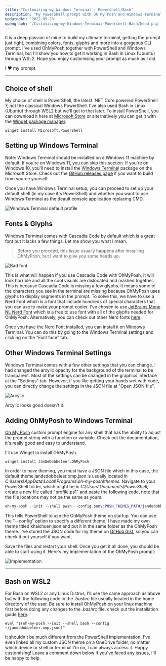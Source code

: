 ```yaml
---
title: "Customising my Windows Terminal - Powershell/Bash"
description: "My PowerShell prompt with Oh My Posh and Windows Terminal"
updatedAt: '2022-05-28'
opengraph: '/Customising-my-Windows-Terminal-Powershell-Bash/head.png'
---
```


It is a deep passion of mine to build my ultimate terminal, getting the prompt just right, combining colors, fonts, glyphs and more into a gorgeous CLI prompt. I've used OhMyPosh together with PowerShell and Windows Terminal, but I'll show you how to get it working in Bash in Linux (Ubuntu) through WSL2. Hope you enjoy customising your prompt as much as I did.

I ❤ my prompt.

----

## Choice of shell
My choice of shell is PowerShell, the latest .NET Core powered PowerShell 7, not the classical Windows PowerShell. I've also used Bash in Linux (Ubuntu) through WSL2 but we'll get to that later. To install PowerShell, you can download it here at [Microsoft Store](https://www.microsoft.com/en-us/p/powershell/9mz1snwt0n5d?cid=msft_web_chart&activetab=pivot:overviewtab) or alternatively you can get it with the [Winget package manager](https://docs.microsoft.com/en-us/powershell/scripting/install/installing-powershell-on-windows?view=powershell-7.2#install-powershell-using-winget).

```ShellSession
winget install Microsoft.PowerShell
```

## Setting up Windows Terminal
Note: Windows Terminal should be installed on a Windows 11 machine by default. If you're on Windows 11, you can skip this section. If you're on Windows 10, you'll need to install the [Windows Terminal](https://www.microsoft.com/store/productId/9N0DX20HK701) package on the Microsoft Store. Check out the [GitHub releases page](https://github.com/microsoft/terminal/releases) if you want to build from source yourself.

Once you have Windows Terminal setup, you can proceed to set up your default shell (in my case it's PowerShell) and whether you want to use Windows Terminal as the deault console application replacing CMD.

![Windows Terminal default profile](/Customising-my-Windows-Terminal-Powershell-Bash/Windows-Terminal.png "Windows Terminal default profile")

## Fonts & Glyphs
Windows Terminal comes with Cascadia Code by default which is a great font but it lacks a few things. Let me show you what I mean.

> Before you proceed, this issue usually happens after installing OhMyPosh, but I want to give you some heads up.

![Bad font](/Customising-my-Windows-Terminal-Powershell-Bash/bad-font.png "Bad font")

This is what will happen if you use Cascadia Code with OhMyPosh, it will look horrible and all the cool visuals are dislocated and mashed together. This is because Cascadia Code is missing a few glyphs. It means some of the characters you see in the terminal are missing because OhMyPosh uses glyphs to display segments in the prompt. To solve this, we have to use a Nerd Font which is a font that include hundreds of special characters that you can use to make your prompt cooler. I've chosen to use [JetBrains Mono NL Nerd Font](https://www.jetbrains.com/lp/mono/) which is a free to use font with all of the glyphs needed for OhMyPosh. Alternatively, you can check out other Nerd fonts [here](https://www.nerdfonts.com/).

Once you have the Nerd Font installed, you can install it on Windows Terminal. You can do this by going to the Windows Terminal settings and clicking on the "Font face" tab.

## Other Windows Terminal Settings
Windows Terminal comes with a few other settings that you can change. I had changed the arcylic opacity for the background of the terminal to be transparent. Most of the settings can be changed in the graphics interface at the "Settings" tab. However, if you like getting your hands wet with code, you can directly change the settings in the JSON file at "Open JSON file".

![Arcylic](/Customising-my-Windows-Terminal-Powershell-Bash/transparent.png "Arcylic")

Arcylic looks good doesn't it.

## Adding OhMyPosh to Windows Terminal
[Oh My Posh](https://ohmyposh.dev/docs/) custom prompt engine for any shell that has the ability to adjust the prompt string with a function or variable. Check out the documentation, it's really good and easy to understand.

I'll use Winget to install OhMyPosh.

```ShellSession
winget install JanDeDobbeleer.OhMyPosh
```

In order to have theming, you must have a JSON file which in this case, the default theme jandedobbeleer.omp.json is usually located in *C:\Users\AppData\Local\Programs\oh-my-posh\themes*. Navigate to your PowerShell folder, which might be in *C:\Users\Documents\PowerShell*, create a new file called "profile.ps1" and paste the following code, note that the file locations may not be the same as yours:

```PowerShell
oh-my-posh --init --shell pwsh --config $env:POSH_THEMES_PATH/jandedobbeleer.omp.json | Invoke-Expression
```

This tells PowerShell to use the OhMyPosh theme on startup. You can use the "--config" option to specify a different theme, I have made my own theme titled khaichuen.json and put it in the same folder as the OhMyPosh theme. I've stored the JSON code for my theme on [GitHub Gist](https://gist.github.com/yapkhaichuen/d3b95e75328d51d7bc65832b182058e9), so you can check it out yourself if you want.

Save the files and restart your shell. Once you get it all done, you should be able to start using it. Here's my implementation of the OhMyPosh prompt:

![Implementation](/Customising-my-Windows-Terminal-Powershell-Bash/implementation1.png "Implmentation")

----
## Bash on WSL2
For Bash on WSL2 or any Linux Distros, I'll use the same approach as above but with the following code in the *.bashrc* file usually located in the home directory of the user. Be sure to install OhMyPosh on your linux machine first before doing any changes to the *.bashrc* file, check out the installation guide [here](https://ohmyposh.dev/docs/linux).

```shell
eval "$(oh-my-posh --init --shell bash --config ~/jandedobbeleer.omp.json)"
```
It shouldn't be much different from the PowerShell implementation. I've even linked all my custom JSON theme on a OneDrive folder, no matter which device or shell or terminal I'm on, I can always access it. Happy customising! Leave a comment down below if you've faced any issues, I'll be happy to help.